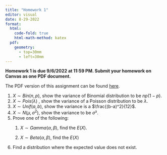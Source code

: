 ```yaml
---
title: "Homework 1"
editor: visual
date: 8-29-2022
format:
  html: 
    code-fold: true
    html-math-method: katex
  pdf:
    geometry: 
      - top=30mm
      - left=30mm
---
```


**Homework 1 is due 9/6/2022 at 11:59 PM. Submit your homework on Canvas as one PDF document.**

The PDF version of this assignment can be found [here](hw1.pdf).

1.  $X\sim Bin(n,p)$, show the variance of Binomial distribution to be $np(1-p)$.
2.  $X\sim Pois(\lambda)$ , show the variance of a Poisson distribution to be $\lambda$.
3.  $X\sim Unif(a,b)$, show the variance is a $\frac{(b-a)^2}{12}$.
4.  $X\sim N(\mu,\sigma^2)$, show the variance to be $\sigma²$.
5.  Prove one of the following:
    1.  $X\sim Gamma(\alpha,\beta)$, find the $E(X)$.

    2.  $X\sim Beta(\alpha,\beta)$, find the $E(X)$
6.  Find a distribution where the expected value does not exist.
